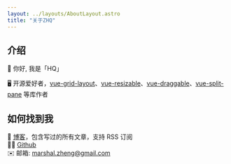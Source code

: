```yaml
---
layout: ../layouts/AboutLayout.astro
title: "关于ZHQ"
---
```




## 介绍

📛 你好, 我是「HQ」

🖥️ 开源爱好者，[vue-grid-layout](https://github.com/marshal-zheng/vue-grid-layout)、[vue-resizable](https://github.com/marshal-zheng/vue-resizable)、[vue-draggable](https://github.com/marshal-zheng/vue-draggable)、[vue-split-pane](https://github.com/marshal-zheng/vue-split-pane) 等库作者

<div class="profile-video flex items-center mb-6 gap-4">
  <div className="relative">
    <HeroVideoDialog
      client:load
      className="dark:hidden block"
      animationStyle="from-center"
      videoSrc="https://marsio.top/videos/zhq_profile.mp4"
      thumbnailSrc="https://startup-template-sage.vercel.app/hero-light.png"
      thumbnailAlt="Hero Video"
    />
    <HeroVideoDialog
      client:load
      className="hidden dark:block"
      animationStyle="from-center"
      videoSrc="https://marsio.top/videos/zhq_profile.mp4"
      thumbnailSrc="https://startup-template-sage.vercel.app/hero-dark.png"
      thumbnailAlt="Hero Video"
    />
  </div>
</div>


<SplineSceneBasic client:load />

 

## 如何找到我

📡 [博客](https://marsio.top/)，包含写过的所有文章，支持 RSS 订阅  
👨‍💻 [Github](https://github.com/marshal-zheng)  
✉️ 邮箱: marshal.zheng@gmail.com

